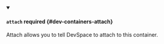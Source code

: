 


<details className="config-field" data-expandable="true" open>
<summary>

#### `attach` <span className="config-field-required" data-required="false">required</span> <span className="config-field-type"></span> <span className="config-field-default"></span> <span className="config-field-enum"></span> {#dev-containers-attach}

Attach allows you to tell DevSpace to attach to this container.

</summary>

<PartialAttachreference />


</details>

